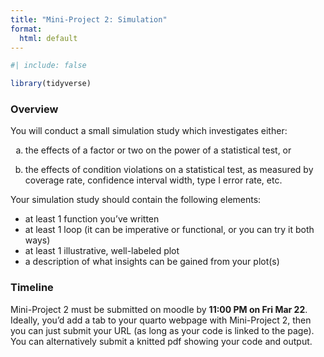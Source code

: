 ```yaml
---
title: "Mini-Project 2: Simulation"
format:
  html: default
---
```

  
```r
#| include: false

library(tidyverse)
```

### Overview

You will conduct a small simulation study which investigates either:

a) the effects of a factor or two on the power of a statistical test, or

b) the effects of condition violations on a statistical test, as measured by coverage rate, confidence interval width, type I error rate, etc.

Your simulation study should contain the following elements:

- at least 1 function you've written
- at least 1 loop (it can be imperative or functional, or you can try it both ways)
- at least 1 illustrative, well-labeled plot
- a description of what insights can be gained from your plot(s)


### Timeline

Mini-Project 2 must be submitted on moodle by **11:00 PM on Fri Mar 22**.    Ideally, you'd add a tab to your quarto webpage with Mini-Project 2, then you can just submit your URL (as long as your code is linked to the page).  You can alternatively submit a knitted pdf showing your code and output.
